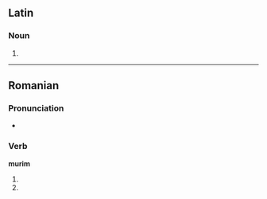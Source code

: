 ==Latin==

===Noun===
{{la-noun-form|murim}}

# {{inflection of|mus|mūs|acc|s|lang=la}}
{{count page|[[Wiktionary:Page count]]}}

----

==Romanian==

===Pronunciation===
* {{IPA|[muˈrim]|lang=ro}}

===Verb===
'''murim'''

# {{ro-form-verb|1p|pres|muri}}
# {{ro-form-verb|1p|sub|muri}}
{{count page|[[Wiktionary:Page count]]}}